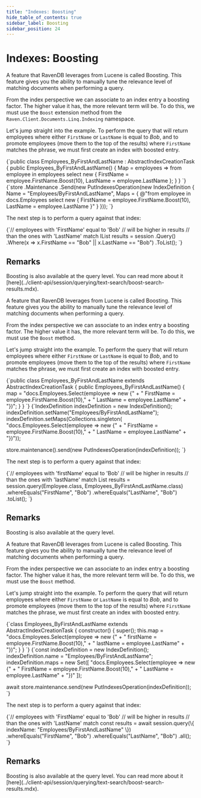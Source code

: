 ---
title: "Indexes: Boosting"
hide_table_of_contents: true
sidebar_label: Boosting
sidebar_position: 24
---




# Indexes: Boosting
<LanguageSwitcher supportedLanguages={supportedLanguages} />
<LanguageContent language="csharp">


A feature that RavenDB leverages from Lucene is called Boosting. This feature gives you the ability to manually tune the relevance level of matching documents when performing a query. 

From the index perspective we can associate to an index entry a boosting factor. The higher value it has, the more relevant term will be. To do this, we must use the `Boost` extension method from the `Raven.Client.Documents.Linq.Indexing` namespace.

Let's jump straight into the example. To perform the query that will return employees where either `FirstName` or `LastName` is equal to _Bob_, and to promote employees (move them to the top of the results) where `FirstName` matches the phrase, we must first create an index with boosted entry.

<Tabs groupId='languageSyntax'>
<TabItem value="AbstractIndexCreationTask" label="AbstractIndexCreationTask">
<CodeBlock language="csharp">
{`public class Employees_ByFirstAndLastName : AbstractIndexCreationTask<Employee>
{
    public Employees_ByFirstAndLastName()
    {
        Map =
            employees =>
            from employee in employees
            select new
            {
                FirstName = employee.FirstName.Boost(10),
                LastName = employee.LastName
            };
    }
}
`}
</CodeBlock>
</TabItem>
<TabItem value="Operation" label="Operation">
<CodeBlock language="csharp">
{`store
    .Maintenance
    .Send(new PutIndexesOperation(new IndexDefinition
    {
        Name = "Employees/ByFirstAndLastName",
        Maps =
        {
            @"from employee in docs.Employees
              select new
              {
                  FirstName = employee.FirstName.Boost(10),
                  LastName = employee.LastName
              }"
        }
    }));
`}
</CodeBlock>
</TabItem>
</Tabs>

The next step is to perform a query against that index:

<TabItem value="boosting_3" label="boosting_3">
<CodeBlock language="csharp">
{`// employees with 'FirstName' equal to 'Bob'
// will be higher in results
// than the ones with 'LastName' match
IList<Employee> results = session
    .Query<Employee, Employees_ByFirstAndLastName>()
    .Where(x => x.FirstName == "Bob" || x.LastName == "Bob")
    .ToList();
`}
</CodeBlock>
</TabItem>

## Remarks

<Admonition type="info" title="Info">
Boosting is also available at the query level. You can read more about it [here](../client-api/session/querying/text-search/boost-search-results.mdx).
</Admonition>


</LanguageContent>
<LanguageContent language="java">


A feature that RavenDB leverages from Lucene is called Boosting. This feature gives you the ability to manually tune the relevance level of matching documents when performing a query. 

From the index perspective we can associate to an index entry a boosting factor. The higher value it has, the more relevant term will be. To do this, we must use the `Boost` method.

Let's jump straight into the example. To perform the query that will return employees where either `FirstName` or `LastName` is equal to _Bob_, and to promote employees (move them to the top of the results) where `FirstName` matches the phrase, we must first create an index with boosted entry.

<Tabs groupId='languageSyntax'>
<TabItem value="AbstractIndexCreationTask" label="AbstractIndexCreationTask">
<CodeBlock language="java">
{`public class Employees_ByFirstAndLastName extends AbstractIndexCreationTask {
    public Employees_ByFirstAndLastName() {
        map = "docs.Employees.Select(employee => new {" +
            "    FirstName = employee.FirstName.Boost(10)," +
            "    LastName = employee.LastName" +
            "})";
    }
}
`}
</CodeBlock>
</TabItem>
<TabItem value="Operation" label="Operation">
<CodeBlock language="java">
{`IndexDefinition indexDefinition = new IndexDefinition();
indexDefinition.setName("Employees/ByFirstAndLastName");
indexDefinition.setMaps(Collections.singleton(
    "docs.Employees.Select(employee => new {" +
    "    FirstName = employee.FirstName.Boost(10)," +
    "    LastName = employee.LastName" +
    "})"));

store.maintenance().send(new PutIndexesOperation(indexDefinition));
`}
</CodeBlock>
</TabItem>
</Tabs>

The next step is to perform a query against that index:

<TabItem value="boosting_3" label="boosting_3">
<CodeBlock language="java">
{`// employees with 'firstName' equal to 'Bob'
// will be higher in results
// than the ones with 'lastName' match
List<Employee> results = session.query(Employee.class, Employees_ByFirstAndLastName.class)
    .whereEquals("FirstName", "Bob")
    .whereEquals("LastName", "Bob")
    .toList();
`}
</CodeBlock>
</TabItem>

## Remarks

<Admonition type="info" title="Info">
Boosting is also available at the query level.
</Admonition>


</LanguageContent>
<LanguageContent language="nodejs">


A feature that RavenDB leverages from Lucene is called Boosting. This feature gives you the ability to manually tune the relevance level of matching documents when performing a query. 

From the index perspective we can associate to an index entry a boosting factor. The higher value it has, the more relevant term will be. To do this, we must use the `Boost` method.

Let's jump straight into the example. To perform the query that will return employees where either `FirstName` or `LastName` is equal to _Bob_, and to promote employees (move them to the top of the results) where `FirstName` matches the phrase, we must first create an index with boosted entry.

<Tabs groupId='languageSyntax'>
<TabItem value="AbstractIndexCreationTask" label="AbstractIndexCreationTask">
<CodeBlock language="js">
{`class Employees_ByFirstAndLastName extends AbstractIndexCreationTask {
    constructor() {
        super();
        this.map = "docs.Employees.Select(employee => new {" +
            "    firstName = employee.FirstName.Boost(10)," +
            "    lastName = employee.LastName" +
            "})";
    }
}
`}
</CodeBlock>
</TabItem>
<TabItem value="Operation" label="Operation">
<CodeBlock language="js">
{`const indexDefinition = new IndexDefinition();
indexDefinition.name = "Employees/ByFirstAndLastName";
indexDefinition.maps = new Set([ 
    "docs.Employees.Select(employee => new {" +
    "    FirstName = employee.FirstName.Boost(10)," +
    "    LastName = employee.LastName" +
    "})" 
]);

await store.maintenance.send(new PutIndexesOperation(indexDefinition));
`}
</CodeBlock>
</TabItem>
</Tabs>

The next step is to perform a query against that index:

<TabItem value="boosting_3" label="boosting_3">
<CodeBlock language="js">
{`// employees with 'FirstName' equal to 'Bob'
// will be higher in results
// than the ones with 'LastName' match
const results = await session.query(\{ indexName: "Employees/ByFirstAndLastName" \})
    .whereEquals("FirstName", "Bob")
    .whereEquals("LastName", "Bob")
    .all();
`}
</CodeBlock>
</TabItem>

## Remarks

<Admonition type="info" title="Info">
Boosting is also available at the query level. You can read more about it [here](../client-api/session/querying/text-search/boost-search-results.mdx).
</Admonition>


</LanguageContent>

<!---
### Querying
- [Full-text search](../client-api/session/querying/text-search/full-text-search)
- [Boost search results](../client-api/session/querying/text-search/boost-search-results)

### Indexes
- [Analyzers](../indexes/using-analyzers)
- [Storing Data in Index](../indexes/storing-data-in-index)
- [Term Vectors](../indexes/using-term-vectors)
- [Dynamic Fields](../indexes/using-dynamic-fields)


-->